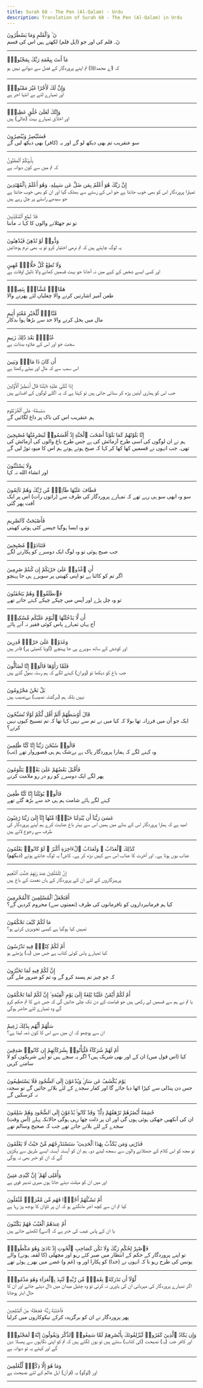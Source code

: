 ```yaml
---
title: Surah 68 - The Pen (Al-Qalam) - Urdu
description: Translation of Surah 68 - The Pen (Al-Qalam) in Urdu
---
```





<Aside type="quran" title="1">
نٓ ۚ وَٱلْقَلَمِ وَمَا يَسْطُرُونَ
</Aside>

<Aside type="reference" title="1">
نٓ۔ قلم کی اور جو (اہل قلم) لکھتے ہیں اس کی قسم
</Aside>

---

<Aside type="quran" title="2">
مَآ أَنتَ بِنِعْمَةِ رَبِّكَ بِمَجْنُونٍۢ
</Aside>

<Aside type="reference" title="2">
کہ (اے محمدﷺ) تم اپنے پروردگار کے فضل سے دیوانے نہیں ہو
</Aside>

---

<Aside type="quran" title="3">
وَإِنَّ لَكَ لَأَجْرًا غَيْرَ مَمْنُونٍۢ
</Aside>

<Aside type="reference" title="3">
اور تمہارے لئے بے انتہا اجر ہے
</Aside>

---

<Aside type="quran" title="4">
وَإِنَّكَ لَعَلَىٰ خُلُقٍ عَظِيمٍۢ
</Aside>

<Aside type="reference" title="4">
اور اخلاق تمہارے بہت (عالی) ہیں
</Aside>

---

<Aside type="quran" title="5">
فَسَتُبْصِرُ وَيُبْصِرُونَ
</Aside>

<Aside type="reference" title="5">
سو عنقریب تم بھی دیکھ لو گے اور یہ (کافر) بھی دیکھ لیں گے
</Aside>

---

<Aside type="quran" title="6">
بِأَييِّكُمُ ٱلْمَفْتُونُ
</Aside>

<Aside type="reference" title="6">
کہ تم میں سے کون دیوانہ ہے
</Aside>

---

<Aside type="quran" title="7">
إِنَّ رَبَّكَ هُوَ أَعْلَمُ بِمَن ضَلَّ عَن سَبِيلِهِۦ وَهُوَ أَعْلَمُ بِٱلْمُهْتَدِينَ
</Aside>

<Aside type="reference" title="7">
تمہارا پروردگار اس کو بھی خوب جانتا ہے جو اس کے رستے سے بھٹک گیا اور ان کو بھی خوب جانتا ہے جو سیدھے راستے پر چل رہے ہیں
</Aside>

---

<Aside type="quran" title="8">
فَلَا تُطِعِ ٱلْمُكَذِّبِينَ
</Aside>

<Aside type="reference" title="8">
تو تم جھٹلانے والوں کا کہا نہ ماننا
</Aside>

---

<Aside type="quran" title="9">
وَدُّوا۟ لَوْ تُدْهِنُ فَيُدْهِنُونَ
</Aside>

<Aside type="reference" title="9">
یہ لوگ چاہتے ہیں کہ تم نرمی اختیار کرو تو یہ بھی نرم ہوجائیں
</Aside>

---

<Aside type="quran" title="10">
وَلَا تُطِعْ كُلَّ حَلَّافٍۢ مَّهِينٍ
</Aside>

<Aside type="reference" title="10">
اور کسی ایسے شخص کے کہے میں نہ آجانا جو بہت قسمیں کھانے والا ذلیل اوقات ہے
</Aside>

---

<Aside type="quran" title="11">
هَمَّازٍۢ مَّشَّآءٍۭ بِنَمِيمٍۢ
</Aside>

<Aside type="reference" title="11">
طعن آمیز اشارتیں کرنے والا چغلیاں لئے پھرنے والا
</Aside>

---

<Aside type="quran" title="12">
مَّنَّاعٍۢ لِّلْخَيْرِ مُعْتَدٍ أَثِيمٍ
</Aside>

<Aside type="reference" title="12">
مال میں بخل کرنے والا حد سے بڑھا ہوا بدکار
</Aside>

---

<Aside type="quran" title="13">
عُتُلٍّۭ بَعْدَ ذَٰلِكَ زَنِيمٍ
</Aside>

<Aside type="reference" title="13">
سخت خو اور اس کے علاوہ بدذات ہے
</Aside>

---

<Aside type="quran" title="14">
أَن كَانَ ذَا مَالٍۢ وَبَنِينَ
</Aside>

<Aside type="reference" title="14">
اس سبب سے کہ مال اور بیٹے رکھتا ہے
</Aside>

---

<Aside type="quran" title="15">
إِذَا تُتْلَىٰ عَلَيْهِ ءَايَٰتُنَا قَالَ أَسَٰطِيرُ ٱلْأَوَّلِينَ
</Aside>

<Aside type="reference" title="15">
جب اس کو ہماری آیتیں پڑھ کر سنائی جاتی ہیں تو کہتا ہے کہ یہ اگلے لوگوں کے افسانے ہیں
</Aside>

---

<Aside type="quran" title="16">
سَنَسِمُهُۥ عَلَى ٱلْخُرْطُومِ
</Aside>

<Aside type="reference" title="16">
ہم عنقریب اس کی ناک پر داغ لگائیں گے
</Aside>

---

<Aside type="quran" title="17">
إِنَّا بَلَوْنَٰهُمْ كَمَا بَلَوْنَآ أَصْحَٰبَ ٱلْجَنَّةِ إِذْ أَقْسَمُوا۟ لَيَصْرِمُنَّهَا مُصْبِحِينَ
</Aside>

<Aside type="reference" title="17">
ہم نے ان لوگوں کی اسی طرح آزمائش کی ہے جس طرح باغ والوں کی آزمائش کی تھی۔ جب انہوں نے قسمیں کھا کھا کر کہا کہ صبح ہوتے ہوتے ہم اس کا میوہ توڑ لیں گے
</Aside>

---

<Aside type="quran" title="18">
وَلَا يَسْتَثْنُونَ
</Aside>

<Aside type="reference" title="18">
اور انشاء الله نہ کہا
</Aside>

---

<Aside type="quran" title="19">
فَطَافَ عَلَيْهَا طَآئِفٌۭ مِّن رَّبِّكَ وَهُمْ نَآئِمُونَ
</Aside>

<Aside type="reference" title="19">
سو وہ ابھی سو ہی رہے تھے کہ تمہارے پروردگار کی طرف سے (راتوں رات) اس پر ایک آفت پھر گئی
</Aside>

---

<Aside type="quran" title="20">
فَأَصْبَحَتْ كَٱلصَّرِيمِ
</Aside>

<Aside type="reference" title="20">
تو وہ ایسا ہوگیا جیسے کٹی ہوئی کھیتی
</Aside>

---

<Aside type="quran" title="21">
فَتَنَادَوْا۟ مُصْبِحِينَ
</Aside>

<Aside type="reference" title="21">
جب صبح ہوئی تو وہ لوگ ایک دوسرے کو پکارنے لگے
</Aside>

---

<Aside type="quran" title="22">
أَنِ ٱغْدُوا۟ عَلَىٰ حَرْثِكُمْ إِن كُنتُمْ صَٰرِمِينَ
</Aside>

<Aside type="reference" title="22">
اگر تم کو کاٹنا ہے تو اپنی کھیتی پر سویرے ہی جا پہنچو
</Aside>

---

<Aside type="quran" title="23">
فَٱنطَلَقُوا۟ وَهُمْ يَتَخَٰفَتُونَ
</Aside>

<Aside type="reference" title="23">
تو وہ چل پڑے اور آپس میں چپکے چپکے کہتے جاتے تھے
</Aside>

---

<Aside type="quran" title="24">
أَن لَّا يَدْخُلَنَّهَا ٱلْيَوْمَ عَلَيْكُم مِّسْكِينٌۭ
</Aside>

<Aside type="reference" title="24">
آج یہاں تمہارے پاس کوئی فقیر نہ آنے پائے
</Aside>

---

<Aside type="quran" title="25">
وَغَدَوْا۟ عَلَىٰ حَرْدٍۢ قَٰدِرِينَ
</Aside>

<Aside type="reference" title="25">
اور کوشش کے ساتھ سویرے ہی جا پہنچے (گویا کھیتی پر) قادر ہیں
</Aside>

---

<Aside type="quran" title="26">
فَلَمَّا رَأَوْهَا قَالُوٓا۟ إِنَّا لَضَآلُّونَ
</Aside>

<Aside type="reference" title="26">
جب باغ کو دیکھا تو (ویران) کہنے لگے کہ ہم رستہ بھول گئے ہیں
</Aside>

---

<Aside type="quran" title="27">
بَلْ نَحْنُ مَحْرُومُونَ
</Aside>

<Aside type="reference" title="27">
نہیں بلکہ ہم (برگشتہ نصیب) بےنصیب ہیں
</Aside>

---

<Aside type="quran" title="28">
قَالَ أَوْسَطُهُمْ أَلَمْ أَقُل لَّكُمْ لَوْلَا تُسَبِّحُونَ
</Aside>

<Aside type="reference" title="28">
ایک جو اُن میں فرزانہ تھا بولا کہ کیا میں نے تم سے نہیں کہا تھا کہ تم تسبیح کیوں نہیں کرتے؟
</Aside>

---

<Aside type="quran" title="29">
قَالُوا۟ سُبْحَٰنَ رَبِّنَآ إِنَّا كُنَّا ظَٰلِمِينَ
</Aside>

<Aside type="reference" title="29">
(تب) وہ کہنے لگے کہ ہمارا پروردگار پاک ہے بےشک ہم ہی قصوروار تھے
</Aside>

---

<Aside type="quran" title="30">
فَأَقْبَلَ بَعْضُهُمْ عَلَىٰ بَعْضٍۢ يَتَلَٰوَمُونَ
</Aside>

<Aside type="reference" title="30">
پھر لگے ایک دوسرے کو رو در رو ملامت کرنے
</Aside>

---

<Aside type="quran" title="31">
قَالُوا۟ يَٰوَيْلَنَآ إِنَّا كُنَّا طَٰغِينَ
</Aside>

<Aside type="reference" title="31">
کہنے لگے ہائے شامت ہم ہی حد سے بڑھ گئے تھے
</Aside>

---

<Aside type="quran" title="32">
عَسَىٰ رَبُّنَآ أَن يُبْدِلَنَا خَيْرًۭا مِّنْهَآ إِنَّآ إِلَىٰ رَبِّنَا رَٰغِبُونَ
</Aside>

<Aside type="reference" title="32">
امید ہے کہ ہمارا پروردگار اس کے بدلے میں ہمیں اس سے بہتر باغ عنایت کرے ہم اپنے پروردگار کی طرف سے رجوع لاتے ہیں
</Aside>

---

<Aside type="quran" title="33">
كَذَٰلِكَ ٱلْعَذَابُ ۖ وَلَعَذَابُ ٱلْءَاخِرَةِ أَكْبَرُ ۚ لَوْ كَانُوا۟ يَعْلَمُونَ
</Aside>

<Aside type="reference" title="33">
(دیکھو) عذاب یوں ہوتا ہے۔ اور آخرت کا عذاب اس سے کہیں بڑھ کر ہے۔ کاش! یہ لوگ جانتے ہوتے
</Aside>

---

<Aside type="quran" title="34">
إِنَّ لِلْمُتَّقِينَ عِندَ رَبِّهِمْ جَنَّٰتِ ٱلنَّعِيمِ
</Aside>

<Aside type="reference" title="34">
پرہیزگاروں کے لئے ان کے پروردگار کے ہاں نعمت کے باغ ہیں
</Aside>

---

<Aside type="quran" title="35">
أَفَنَجْعَلُ ٱلْمُسْلِمِينَ كَٱلْمُجْرِمِينَ
</Aside>

<Aside type="reference" title="35">
کیا ہم فرمانبرداروں کو نافرمانوں کی طرف (نعمتوں سے) محروم کردیں گے؟
</Aside>

---

<Aside type="quran" title="36">
مَا لَكُمْ كَيْفَ تَحْكُمُونَ
</Aside>

<Aside type="reference" title="36">
تمہیں کیا ہوگیا ہے کیسی تجویزیں کرتے ہو؟
</Aside>

---

<Aside type="quran" title="37">
أَمْ لَكُمْ كِتَٰبٌۭ فِيهِ تَدْرُسُونَ
</Aside>

<Aside type="reference" title="37">
کیا تمہارے پاس کوئی کتاب ہے جس میں (یہ) پڑھتے ہو
</Aside>

---

<Aside type="quran" title="38">
إِنَّ لَكُمْ فِيهِ لَمَا تَخَيَّرُونَ
</Aside>

<Aside type="reference" title="38">
کہ جو چیز تم پسند کرو گے وہ تم کو ضرور ملے گی
</Aside>

---

<Aside type="quran" title="39">
أَمْ لَكُمْ أَيْمَٰنٌ عَلَيْنَا بَٰلِغَةٌ إِلَىٰ يَوْمِ ٱلْقِيَٰمَةِ ۙ إِنَّ لَكُمْ لَمَا تَحْكُمُونَ
</Aside>

<Aside type="reference" title="39">
یا تم نے ہم سے قسمیں لے رکھی ہیں جو قیامت کے دن تک چلی جائیں گی کہ جس شے کا تم حکم کرو گے وہ تمہارے لئے حاضر ہوگی
</Aside>

---

<Aside type="quran" title="40">
سَلْهُمْ أَيُّهُم بِذَٰلِكَ زَعِيمٌ
</Aside>

<Aside type="reference" title="40">
ان سے پوچھو کہ ان میں سے اس کا کون ذمہ لیتا ہے؟
</Aside>

---

<Aside type="quran" title="41">
أَمْ لَهُمْ شُرَكَآءُ فَلْيَأْتُوا۟ بِشُرَكَآئِهِمْ إِن كَانُوا۟ صَٰدِقِينَ
</Aside>

<Aside type="reference" title="41">
کیا (اس قول میں) ان کے اور بھی شریک ہیں؟ اگر یہ سچے ہیں تو اپنے شریکوں کو لا سامنے کریں
</Aside>

---

<Aside type="quran" title="42">
يَوْمَ يُكْشَفُ عَن سَاقٍۢ وَيُدْعَوْنَ إِلَى ٱلسُّجُودِ فَلَا يَسْتَطِيعُونَ
</Aside>

<Aside type="reference" title="42">
جس دن پنڈلی سے کپڑا اٹھا دیا جائے گا اور کفار سجدے کے لئے بلائے جائیں گے تو سجدہ نہ کرسکیں گے
</Aside>

---

<Aside type="quran" title="43">
خَٰشِعَةً أَبْصَٰرُهُمْ تَرْهَقُهُمْ ذِلَّةٌۭ ۖ وَقَدْ كَانُوا۟ يُدْعَوْنَ إِلَى ٱلسُّجُودِ وَهُمْ سَٰلِمُونَ
</Aside>

<Aside type="reference" title="43">
ان کی آنکھیں جھکی ہوئی ہوں گی اور ان پر ذلت چھا رہی ہوگی حالانکہ پہلے (اُس وقت) سجدے کے لئے بلاتے جاتے تھے جب کہ صحیح وسالم تھے
</Aside>

---

<Aside type="quran" title="44">
فَذَرْنِى وَمَن يُكَذِّبُ بِهَٰذَا ٱلْحَدِيثِ ۖ سَنَسْتَدْرِجُهُم مِّنْ حَيْثُ لَا يَعْلَمُونَ
</Aside>

<Aside type="reference" title="44">
تو مجھ کو اس کلام کے جھٹلانے والوں سے سمجھ لینے دو۔ ہم ان کو آہستہ آہستہ ایسے طریق سے پکڑیں گے کہ ان کو خبر بھی نہ ہوگی
</Aside>

---

<Aside type="quran" title="45">
وَأُمْلِى لَهُمْ ۚ إِنَّ كَيْدِى مَتِينٌ
</Aside>

<Aside type="reference" title="45">
اور میں ان کو مہلت دیئے جاتا ہوں میری تدبیر قوی ہے
</Aside>

---

<Aside type="quran" title="46">
أَمْ تَسْـَٔلُهُمْ أَجْرًۭا فَهُم مِّن مَّغْرَمٍۢ مُّثْقَلُونَ
</Aside>

<Aside type="reference" title="46">
کیا تم ان سے کچھ اجر مانگتے ہو کہ ان پر تاوان کا بوجھ پڑ رہا ہے
</Aside>

---

<Aside type="quran" title="47">
أَمْ عِندَهُمُ ٱلْغَيْبُ فَهُمْ يَكْتُبُونَ
</Aside>

<Aside type="reference" title="47">
یا ان کے پاس غیب کی خبر ہے کہ (اسے) لکھتے جاتے ہیں
</Aside>

---

<Aside type="quran" title="48">
فَٱصْبِرْ لِحُكْمِ رَبِّكَ وَلَا تَكُن كَصَاحِبِ ٱلْحُوتِ إِذْ نَادَىٰ وَهُوَ مَكْظُومٌۭ
</Aside>

<Aside type="reference" title="48">
تو اپنے پروردگار کے حکم کے انتظار میں صبر کئے رہو اور مچھلی (کا لقمہ ہونے) والے یونس کی طرح رہو نا کہ انہوں نے (خدا) کو پکارا اور وہ (غم و) غصے میں بھرے ہوئے تھے
</Aside>

---

<Aside type="quran" title="49">
لَّوْلَآ أَن تَدَٰرَكَهُۥ نِعْمَةٌۭ مِّن رَّبِّهِۦ لَنُبِذَ بِٱلْعَرَآءِ وَهُوَ مَذْمُومٌۭ
</Aside>

<Aside type="reference" title="49">
اگر تمہارے پروردگار کی مہربانی ان کی یاوری نہ کرتی تو وہ چٹیل میدان میں ڈال دیئے جاتے اور ان کا حال ابتر ہوجاتا
</Aside>

---

<Aside type="quran" title="50">
فَٱجْتَبَٰهُ رَبُّهُۥ فَجَعَلَهُۥ مِنَ ٱلصَّٰلِحِينَ
</Aside>

<Aside type="reference" title="50">
پھر پروردگار نے ان کو برگزیدہ کرکے نیکوکاروں میں کرلیا
</Aside>

---

<Aside type="quran" title="51">
وَإِن يَكَادُ ٱلَّذِينَ كَفَرُوا۟ لَيُزْلِقُونَكَ بِأَبْصَٰرِهِمْ لَمَّا سَمِعُوا۟ ٱلذِّكْرَ وَيَقُولُونَ إِنَّهُۥ لَمَجْنُونٌۭ
</Aside>

<Aside type="reference" title="51">
اور کافر جب (یہ) نصیحت (کی کتاب) سنتے ہیں تو یوں لگتے ہیں کہ تم کو اپنی نگاہوں سے پھسلا دیں گے اور کہتے یہ تو دیوانہ ہے
</Aside>

---

<Aside type="quran" title="52">
وَمَا هُوَ إِلَّا ذِكْرٌۭ لِّلْعَٰلَمِينَ
</Aside>

<Aside type="reference" title="52">
اور (لوگو) یہ (قرآن) اہل عالم کے لئے نصیحت ہے
</Aside>

---
